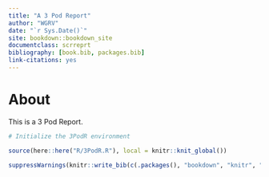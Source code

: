 ```yaml
--- 
title: "A 3 Pod Report"
author: "WGRV"
date: "`r Sys.Date()`"
site: bookdown::bookdown_site
documentclass: scrreprt
bibliography: [book.bib, packages.bib]
link-citations: yes
---
```


# About 

This is a 3 Pod Report.

```r
# Initialize the 3PodR environment

source(here::here("R/3PodR.R"), local = knitr::knit_global())

suppressWarnings(knitr::write_bib(c(.packages(), "bookdown", "knitr", "rmarkdown"), here::here("packages.bib")))
```
